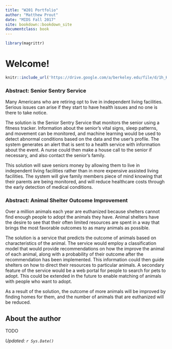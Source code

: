 ```yaml
---
title: "W201 Portfolio"
author: "Matthew Prout"
date: "MIDS Fall 2017"
site: bookdown::bookdown_site
documentclass: book
---
```


<!-- This won't be displayed but it will initialize your R session. Add any R libraries you need here. -->
```r
library(magrittr)
```

# Welcome! {-}

<!-- Below this line is just examples of how you can embed video from Google Drive. First you have to enable sharing, then just get the object ID which is that long string between d/ and /preview and will also be appended to any sharing link you generate for your video. -->
<p>
```r
knitr::include_url('https://drive.google.com/a/berkeley.edu/file/d/1h_KxU-k23ETdsrqyyQEqw_UalSgDwH-D/preview')
```

### Abstract: Senior Sentry Service

Many Americans who are retiring opt to live in independent living facilities.  Serious issues can arise if they start to have health issues and no one is there to take notice.

The solution is the Senior Sentry Service that monitors the senior using a fitness tracker.  Information about the senior’s vital signs, sleep patterns, and movement can be monitored, and machine learning would be used to detect abnormal conditions based on the data and the user’s profile.  The system generates an alert that is sent to a health service with information about the event.  A nurse could then make a house call to the senior if necessary, and also contact the senior's family.

This solution will save seniors money by allowing them to live in independent living facilities rather than in more expensive assisted living facilities.  The system will give family members piece of mind knowing that their parents are being monitored, and will reduce healthcare costs through the early detection of medical conditions.

### Abstract: Animal Shelter Outcome Improvement

Over a million animals each year are euthanized because shelters cannot find enough people to adopt the animals they have.  Animal shelters have the desire to see that their often limited resources are spent in a way that brings the most favorable outcomes to as many animals as possible.

The solution is a service that predicts the outcome of animals based on characteristics of the animal.  The service would employ a classification model that would provide recommendations on how the improve the animal of each animal, along with a probability of their outcome after the recommendation has been implemented.  This information could then guide shelters on how to direct their resources to particular animals.  A secondary feature of the service would be a web portal for people to search for pets to adopt.  This could be extended in the future to enable matching of animals with people who want to adopt.

As a result of the solution, the outcome of more animals will be improved by finding homes for them, and the number of animals that are euthanized will be reduced.

## About the author {-}

TODO

*Updated: `r Sys.Date()`*
